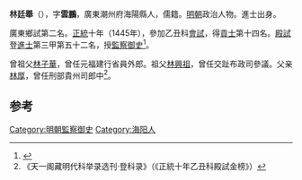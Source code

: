 '''林廷舉'''（{{bd|1417年||？}}），字'''雲鵬'''，廣東潮州府海陽縣人，儒籍。[[明朝|明朝]]政治人物。進士出身。

廣東鄉試第二名。[[正统_(年号)|正統]]十年（1445年），參加乙丑科[[會試|會試]]，得[[貢士|貢士]]第十四名。[[殿試|殿試]]登[[進士|進士]]第三甲第五十二名，授[[監察御史|監察御史]]<ref>{{cite news|title=明朝潮州府文进士名录|url=http://zt.czonline.net/2010wenhua/txcr/chaorendongtai/kejiao/2010-12-02/31625.html|accessdate=2013-08-07|newspaper=潮州热线|archive-url=https://web.archive.org/web/20131004220414/http://zt.czonline.net/2010wenhua/txcr/chaorendongtai/kejiao/2010-12-02/31625.html|archive-date=2013-10-04|dead-url=yes}}</ref>。

曾祖父[[林子華|林子華]]，曾任元福建行省員外郎。祖父[[林兴祖_(明朝)|林興祖]]，曾任交趾布政司參議。父亲[[林厚|林厚]]，曾任刑部貴州司郎中<ref>《天一阁藏明代科举录选刊·登科录》（《正統十年乙丑科殿試金榜》）</ref>。

==参考==
{{reflist}}
{{明朝人物小作品}}
{{正統十年乙丑科殿試金榜}}

[[Category:明朝監察御史|Category:明朝監察御史]]
[[Category:海阳人|Category:海阳人]]